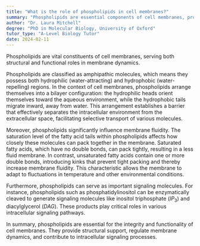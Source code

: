 ```yaml
---
title: "What is the role of phospholipids in cell membranes?"
summary: "Phospholipids are essential components of cell membranes, providing structure and regulating membrane function."
author: "Dr. Laura Mitchell"
degree: "PhD in Molecular Biology, University of Oxford"
tutor_type: "A-Level Biology Tutor"
date: 2024-02-11
---
```


Phospholipids are vital constituents of cell membranes, serving both structural and functional roles in membrane dynamics.

Phospholipids are classified as amphipathic molecules, which means they possess both hydrophilic (water-attracting) and hydrophobic (water-repelling) regions. In the context of cell membranes, phospholipids arrange themselves into a bilayer configuration: the hydrophilic heads orient themselves toward the aqueous environment, while the hydrophobic tails migrate inward, away from water. This arrangement establishes a barrier that effectively separates the intracellular environment from the extracellular space, facilitating selective transport of various molecules.

Moreover, phospholipids significantly influence membrane fluidity. The saturation level of the fatty acid tails within phospholipids affects how closely these molecules can pack together in the membrane. Saturated fatty acids, which have no double bonds, can pack tightly, resulting in a less fluid membrane. In contrast, unsaturated fatty acids contain one or more double bonds, introducing kinks that prevent tight packing and thereby increase membrane fluidity. This characteristic allows the membrane to adapt to fluctuations in temperature and other environmental conditions.

Furthermore, phospholipids can serve as important signaling molecules. For instance, phospholipids such as phosphatidylinositol can be enzymatically cleaved to generate signaling molecules like inositol triphosphate ($IP_3$) and diacylglycerol ($DAG$). These products play critical roles in various intracellular signaling pathways.

In summary, phospholipids are essential for the integrity and functionality of cell membranes. They provide structural support, regulate membrane dynamics, and contribute to intracellular signaling processes.
    